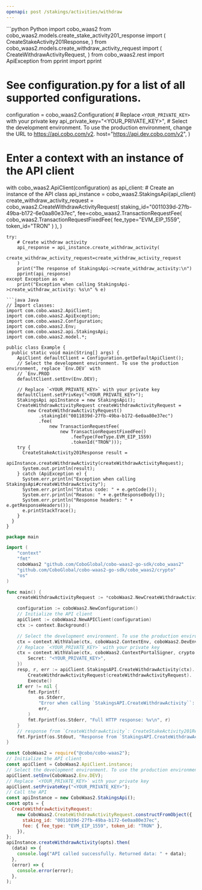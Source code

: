 ```yaml
---
openapi: post /stakings/activities/withdraw
---
```


<RequestExample>
```python Python
import cobo_waas2
from cobo_waas2.models.create_stake_activity201_response import (
    CreateStakeActivity201Response,
)
from cobo_waas2.models.create_withdraw_activity_request import (
    CreateWithdrawActivityRequest,
)
from cobo_waas2.rest import ApiException
from pprint import pprint

# See configuration.py for a list of all supported configurations.
configuration = cobo_waas2.Configuration(
    # Replace `<YOUR_PRIVATE_KEY>` with your private key
    api_private_key="<YOUR_PRIVATE_KEY>",
    # Select the development environment. To use the production environment, change the URL to https://api.cobo.com/v2.
    host="https://api.dev.cobo.com/v2",
)
# Enter a context with an instance of the API client
with cobo_waas2.ApiClient(configuration) as api_client:
    # Create an instance of the API class
    api_instance = cobo_waas2.StakingsApi(api_client)
    create_withdraw_activity_request = cobo_waas2.CreateWithdrawActivityRequest(
        staking_id="0011039d-27fb-49ba-b172-6e0aa80e37ec",
        fee=cobo_waas2.TransactionRequestFee(
            cobo_waas2.TransactionRequestFixedFee(
                fee_type="EVM_EIP_1559", token_id="TRON"
            )
        ),
    )

    try:
        # Create withdraw activity
        api_response = api_instance.create_withdraw_activity(
            create_withdraw_activity_request=create_withdraw_activity_request
        )
        print("The response of StakingsApi->create_withdraw_activity:\n")
        pprint(api_response)
    except Exception as e:
        print("Exception when calling StakingsApi->create_withdraw_activity: %s\n" % e)

```
```java Java
// Import classes:
import com.cobo.waas2.ApiClient;
import com.cobo.waas2.ApiException;
import com.cobo.waas2.Configuration;
import com.cobo.waas2.Env;
import com.cobo.waas2.api.StakingsApi;
import com.cobo.waas2.model.*;

public class Example {
  public static void main(String[] args) {
    ApiClient defaultClient = Configuration.getDefaultApiClient();
    // Select the development environment. To use the production environment, replace `Env.DEV` with
    // `Env.PROD
    defaultClient.setEnv(Env.DEV);

    // Replace `<YOUR_PRIVATE_KEY>` with your private key
    defaultClient.setPrivKey("<YOUR_PRIVATE_KEY>");
    StakingsApi apiInstance = new StakingsApi();
    CreateWithdrawActivityRequest createWithdrawActivityRequest =
        new CreateWithdrawActivityRequest()
            .stakingId("0011039d-27fb-49ba-b172-6e0aa80e37ec")
            .fee(
                new TransactionRequestFee(
                    new TransactionRequestFixedFee()
                        .feeType(FeeType.EVM_EIP_1559)
                        .tokenId("TRON")));
    try {
      CreateStakeActivity201Response result =
          apiInstance.createWithdrawActivity(createWithdrawActivityRequest);
      System.out.println(result);
    } catch (ApiException e) {
      System.err.println("Exception when calling StakingsApi#createWithdrawActivity");
      System.err.println("Status code: " + e.getCode());
      System.err.println("Reason: " + e.getResponseBody());
      System.err.println("Response headers: " + e.getResponseHeaders());
      e.printStackTrace();
    }
  }
}

```
```go Go
package main

import (
	"context"
	"fmt"
	coboWaas2 "github.com/CoboGlobal/cobo-waas2-go-sdk/cobo_waas2"
	"github.com/CoboGlobal/cobo-waas2-go-sdk/cobo_waas2/crypto"
	"os"
)

func main() {
	createWithdrawActivityRequest := *coboWaas2.NewCreateWithdrawActivityRequest("0011039d-27fb-49ba-b172-6e0aa80e37ec", coboWaas2.TransactionRequestFee{TransactionRequestEvmEip1559Fee: coboWaas2.NewTransactionRequestEvmEip1559Fee("9000000000000", "1000000000000", coboWaas2.FeeType("Fixed"), "ETH")})

	configuration := coboWaas2.NewConfiguration()
	// Initialize the API client
	apiClient := coboWaas2.NewAPIClient(configuration)
	ctx := context.Background()

	// Select the development environment. To use the production environment, replace coboWaas2.DevEnv with coboWaas2.ProdEnv
	ctx = context.WithValue(ctx, coboWaas2.ContextEnv, coboWaas2.DevEnv)
	// Replace `<YOUR_PRIVATE_KEY>` with your private key
	ctx = context.WithValue(ctx, coboWaas2.ContextPortalSigner, crypto.Ed25519Signer{
		Secret: "<YOUR_PRIVATE_KEY>",
	})
	resp, r, err := apiClient.StakingsAPI.CreateWithdrawActivity(ctx).
		CreateWithdrawActivityRequest(createWithdrawActivityRequest).
		Execute()
	if err != nil {
		fmt.Fprintf(
			os.Stderr,
			"Error when calling `StakingsAPI.CreateWithdrawActivity``: %v\n",
			err,
		)
		fmt.Fprintf(os.Stderr, "Full HTTP response: %v\n", r)
	}
	// response from `CreateWithdrawActivity`: CreateStakeActivity201Response
	fmt.Fprintf(os.Stdout, "Response from `StakingsAPI.CreateWithdrawActivity`: %v\n", resp)
}

```
```javascript JavaScript
const CoboWaas2 = require("@cobo/cobo-waas2");
// Initialize the API client
const apiClient = CoboWaas2.ApiClient.instance;
// Select the development environment. To use the production environment, replace `Env.DEV` with `Env.PROD`
apiClient.setEnv(CoboWaas2.Env.DEV);
// Replace `<YOUR_PRIVATE_KEY>` with your private key
apiClient.setPrivateKey("<YOUR_PRIVATE_KEY>");
// Call the API
const apiInstance = new CoboWaas2.StakingsApi();
const opts = {
  CreateWithdrawActivityRequest:
    new CoboWaas2.CreateWithdrawActivityRequest.constructFromObject({
      staking_id: "0011039d-27fb-49ba-b172-6e0aa80e37ec",
      fee: { fee_type: "EVM_EIP_1559", token_id: "TRON" },
    }),
};
apiInstance.createWithdrawActivity(opts).then(
  (data) => {
    console.log("API called successfully. Returned data: " + data);
  },
  (error) => {
    console.error(error);
  },
);

```
</RequestExample>